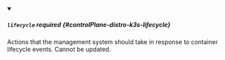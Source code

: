 


<details className="config-field" data-expandable="true" open>
<summary>

##### `lifecycle` <span className="config-field-required" data-required="false">required</span> <span className="config-field-type"></span> <span className="config-field-default"></span> <span className="config-field-enum"></span> {#controlPlane-distro-k3s-lifecycle}

Actions that the management system should take in response to container lifecycle events.
Cannot be updated.

</summary>

<PartialLifecyclereference />


</details>
